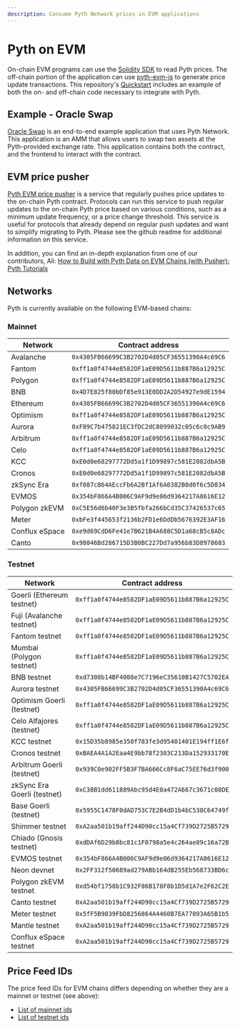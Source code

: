 ```yaml
---
description: Consume Pyth Network prices in EVM applications
---
```


# Pyth on EVM

On-chain EVM programs can use the [Solidity SDK](https://github.com/pyth-network/pyth-sdk-solidity) to read Pyth prices. The off-chain portion of the application can use [pyth-evm-js](https://github.com/pyth-network/pyth-crosschain/tree/main/target_chains/ethereum/sdk/js) to generate price update transactions. This repository's [Quickstart](https://github.com/pyth-network/pyth-crosschain/tree/main/target_chains/ethereum/sdk/js#quickstart) includes an example of both the on- and off-chain code necessary to integrate with Pyth.

## Example - Oracle Swap 

[Oracle Swap](https://github.com/pyth-network/pyth-crosschain/tree/main/target_chains/ethereum/examples/oracle_swap) is an end-to-end example application that uses Pyth Network.
This application is an AMM that allows users to swap two assets at the Pyth-provided exchange rate. This application contains both the contract, and the frontend to interact with the contract. 

## EVM price pusher

[Pyth EVM price pusher](https://github.com/pyth-network/pyth-crosschain/tree/main/price_pusher)
is a service that regularly pushes price updates to the on-chain Pyth contract.
Protocols can run this service to push regular updates to the on-chain Pyth price based on various conditions, such as a minimum update frequency, or a price change threshold.
This service is useful for protocols that already depend on regular push updates and want to simplify  migrating to Pyth.
Please see the github readme for additional information on this service.

In addition, you can find an in-depth explanation from one of our contributors, Ali:
[How to Build with Pyth Data on EVM Chains (with Pusher): Pyth Tutorials](https://youtu.be/yhmo81JOH10)

## Networks

Pyth is currently available on the following EVM-based chains:


### Mainnet

| Network        | Contract address                             |
| -------------- | -------------------------------------------- |
| Avalanche      | `0x4305FB66699C3B2702D4d05CF36551390A4c69C6` |
| Fantom         | `0xff1a0f4744e8582DF1aE09D5611b887B6a12925C` |
| Polygon        | `0xff1a0f4744e8582DF1aE09D5611b887B6a12925C` |
| BNB            | `0x4D7E825f80bDf85e913E0DD2A2D54927e9dE1594` |
| Ethereum       | `0x4305FB66699C3B2702D4d05CF36551390A4c69C6` |
| Optimism       | `0xff1a0f4744e8582DF1aE09D5611b887B6a12925C` |
| Aurora         | `0xF89C7b475821EC3fDC2dC8099032c05c6c0c9AB9` |
| Arbitrum       | `0xff1a0f4744e8582DF1aE09D5611b887B6a12925C` |
| Celo           | `0xff1a0f4744e8582DF1aE09D5611b887B6a12925C` |
| KCC            | `0xE0d0e68297772Dd5a1f1D99897c581E2082dbA5B` |
| Cronos         | `0xE0d0e68297772Dd5a1f1D99897c581E2082dbA5B` |
| zkSync Era     | `0xf087c864AEccFb6A2Bf1Af6A0382B0d0f6c5D834` |
| EVMOS          | `0x354bF866A4B006C9AF9d9e06d9364217A8616E12` |
| Polygon zkEVM  | `0xC5E56d6b40F3e3B5fbfa266bCd35C37426537c65` |
| Meter          | `0xbFe3f445653f2136b2FD1e6DdDb5676392E3AF16` |
| Conflux eSpace | `0xe9d69CdD6Fe41e7B621B4A688C5D1a68cB5c8ADc` |
| Canto          | `0x98046Bd286715D3B0BC227Dd7a956b83D8978603` |


### Testnet

| Network                     | Contract address                             |
| --------------------------- | -------------------------------------------- |
| Goerli (Ethereum testnet)   | `0xff1a0f4744e8582DF1aE09D5611b887B6a12925C` |
| Fuji (Avalanche testnet)    | `0xff1a0f4744e8582DF1aE09D5611b887B6a12925C` |
| Fantom testnet              | `0xff1a0f4744e8582DF1aE09D5611b887B6a12925C` |
| Mumbai (Polygon testnet)    | `0xff1a0f4744e8582DF1aE09D5611b887B6a12925C` |
| BNB testnet                 | `0xd7308b14BF4008e7C7196eC35610B1427C5702EA` |
| Aurora testnet              | `0x4305FB66699C3B2702D4d05CF36551390A4c69C6` |
| Optimism Goerli (testnet)   | `0xff1a0f4744e8582DF1aE09D5611b887B6a12925C` |
| Celo Alfajores (testnet)    | `0xff1a0f4744e8582DF1aE09D5611b887B6a12925C` |
| KCC testnet                 | `0x15D35b8985e350f783fe3d95401401E194ff1E6f` |
| Cronos testnet              | `0xBAEA4A1A2Eaa4E9bb78f2303C213Da152933170E` |
| Arbitrum Goerli (testnet)   | `0x939C0e902FF5B3F7BA666Cc8F6aC75EE76d3f900` |
| zkSync Era Goerli (testnet) | `0xC38B1dd611889Abc95d4E0a472A667c3671c08DE` |
| Base Goerli (testnet)       | `0x5955C1478F0dAD753C7E2B4dD1b4bC530C64749f` |
| Shimmer testnet             | `0xA2aa501b19aff244D90cc15a4Cf739D2725B5729` |
| Chiado (Gnosis testnet)     | `0xdDAf6D29b8bc81c1F0798a5e4c264ae89c16a72B` |
| EVMOS testnet               | `0x354bF866A4B006C9AF9d9e06d9364217A8616E12` |
| Neon devnet                 | `0x2FF312f50689ad279ABb164dB255Eb568733BD6c` |
| Polygon zkEVM testnet       | `0xd54bf1758b1C932F86B178F8b1D5d1A7e2F62C2E` |
| Canto testnet               | `0xA2aa501b19aff244D90cc15a4Cf739D2725B5729` |
| Meter testnet               | `0x5fF5B9039FbD8256864A4460B7EA77093A65B1b5` |
| Mantle testnet              | `0xA2aa501b19aff244D90cc15a4Cf739D2725B5729` |
| Conflux eSpace testnet      | `0xA2aa501b19aff244D90cc15a4Cf739D2725B5729` |


## Price Feed IDs

The price feed IDs for EVM chains differs depending on whether they are a mainnet or testnet (see above):
* [List of mainnet ids](https://pyth.network/developers/price-feed-ids#pyth-evm-mainnet)
* [List of testnet ids](https://pyth.network/developers/price-feed-ids#pyth-evm-testnet)
